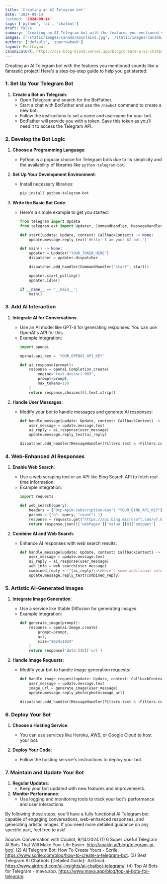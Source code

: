 ```yaml
---
title: 'Creating an AI Telegram bot'
date: '2024-09-14
lastmod: '2024-09-14'
tags: ['python', 'ai', 'chatbot']
draft: false
summary: 'Creating an AI Telegram bot with the features you mentioned sounds like a fantastic project! Heres a step-by-step guide to help you get started.'
images: ['/static/images/canada/mountains.jpg', '/static/images/canada/toronto.jpg']
authors: ['default', 'sparrowhawk']
layout: PostLayout
canonicalUrl: https://css-blog-blond.vercel.app/blog/create-a-ai-chatbot-telegram
---
```


Creating an AI Telegram bot with the features you mentioned sounds like a fantastic project! Here's a step-by-step guide to help you get started:

### 1. **Set Up Your Telegram Bot**
1. **Create a Bot on Telegram**:
   - Open Telegram and search for the BotFather.
   - Start a chat with BotFather and use the `/newbot` command to create a new bot.
   - Follow the instructions to set a name and username for your bot.
   - BotFather will provide you with a token. Save this token as you'll need it to access the Telegram API.

### 2. **Develop the Bot Logic**
1. **Choose a Programming Language**:
   - Python is a popular choice for Telegram bots due to its simplicity and the availability of libraries like `python-telegram-bot`.

2. **Set Up Your Development Environment**:
   - Install necessary libraries:
     ```bash
     pip install python-telegram-bot
     ```

3. **Write the Basic Bot Code**:
   - Here's a simple example to get you started:
     ```python
     from telegram import Update
     from telegram.ext import Updater, CommandHandler, MessageHandler, Filters, CallbackContext

     def start(update: Update, context: CallbackContext) -> None:
         update.message.reply_text('Hello! I am your AI bot.')

     def main() -> None:
         updater = Updater("YOUR_TOKEN_HERE")
         dispatcher = updater.dispatcher

         dispatcher.add_handler(CommandHandler("start", start))

         updater.start_polling()
         updater.idle()

     if __name__ == '__main__':
         main()
     ```

### 3. **Add AI Interaction**
1. **Integrate AI for Conversations**:
   - Use an AI model like GPT-4 for generating responses. You can use OpenAI's API for this.
   - Example integration:
     ```python
     import openai

     openai.api_key = 'YOUR_OPENAI_API_KEY'

     def ai_response(prompt):
         response = openai.Completion.create(
             engine="text-davinci-003",
             prompt=prompt,
             max_tokens=150
         )
         return response.choices[0].text.strip()
     ```

2. **Handle User Messages**:
   - Modify your bot to handle messages and generate AI responses:
     ```python
     def handle_message(update: Update, context: CallbackContext) -> None:
         user_message = update.message.text
         ai_reply = ai_response(user_message)
         update.message.reply_text(ai_reply)

     dispatcher.add_handler(MessageHandler(Filters.text & ~Filters.command, handle_message))
     ```

### 4. **Web-Enhanced AI Responses**
1. **Enable Web Search**:
   - Use a web scraping tool or an API like Bing Search API to fetch real-time information.
   - Example integration:
     ```python
     import requests

     def web_search(query):
         headers = {"Ocp-Apim-Subscription-Key": "YOUR_BING_API_KEY"}
         params = {"q": query, "count": 1}
         response = requests.get("https://api.bing.microsoft.com/v7.0/search", headers=headers, params=params)
         return response.json()['webPages']['value'][0]['snippet']
     ```

2. **Combine AI and Web Search**:
   - Enhance AI responses with web search results:
     ```python
     def handle_message(update: Update, context: CallbackContext) -> None:
         user_message = update.message.text
         ai_reply = ai_response(user_message)
         web_info = web_search(user_message)
         combined_reply = f"{ai_reply}\n\nHere's some additional info I found: {web_info}"
         update.message.reply_text(combined_reply)
     ```

### 5. **Artistic AI-Generated Images**
1. **Integrate Image Generation**:
   - Use a service like Stable Diffusion for generating images.
   - Example integration:
     ```python
     def generate_image(prompt):
         response = openai.Image.create(
             prompt=prompt,
             n=1,
             size="1024x1024"
         )
         return response['data'][0]['url']
     ```

2. **Handle Image Requests**:
   - Modify your bot to handle image generation requests:
     ```python
     def handle_image_request(update: Update, context: CallbackContext) -> None:
         user_message = update.message.text
         image_url = generate_image(user_message)
         update.message.reply_photo(photo=image_url)

     dispatcher.add_handler(MessageHandler(Filters.text & ~Filters.command, handle_image_request))
     ```

### 6. **Deploy Your Bot**
1. **Choose a Hosting Service**:
   - You can use services like Heroku, AWS, or Google Cloud to host your bot.

2. **Deploy Your Code**:
   - Follow the hosting service's instructions to deploy your bot.

### 7. **Maintain and Update Your Bot**
1. **Regular Updates**:
   - Keep your bot updated with new features and improvements.
2. **Monitor Performance**:
   - Use logging and monitoring tools to track your bot's performance and user interactions.

By following these steps, you'll have a fully functional AI Telegram bot capable of engaging conversations, web-enhanced responses, and generating artistic images. If you need more detailed guidance on any specific part, feel free to ask!

Source: Conversation with Copilot, 9/14/2024
(1) 6 Super Useful Telegram AI Bots That Will Make Your Life Easier. http://anakin.ai/blog/telegram-ai-bot/.
(2) AI Telegram Bot: How To Create Yours - Scrile. https://www.scrile.com/blog/how-to-create-a-telegram-bot.
(3) Best Telegram AI Chatbots [Detailed Guide]– AirDroid. https://www.airdroid.com/ai-insights/ai-chatbot-telegram/.
(4) Top AI Bots for Telegram - mava.app. https://www.mava.app/blog/top-ai-bots-for-telegram.
